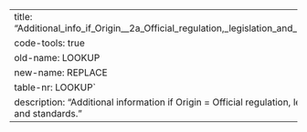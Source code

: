 ---
title: "Additional_info_if_Origin__2a_Official_regulation,_legislation_and_standards."
code-tools: true
old-name: LOOKUP
new-name: REPLACE
table-nr: LOOKUP`
description: "Additional information if Origin = Official regulation, legislation and standards."
---